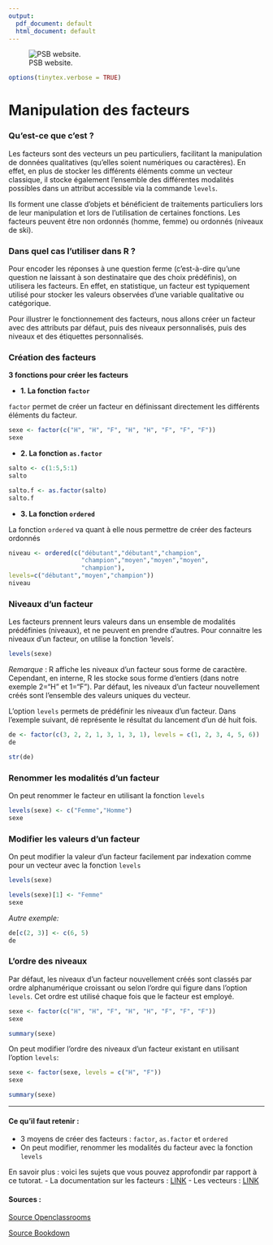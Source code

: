 ```yaml
---
output:
  pdf_document: default
  html_document: default
---
```


![PSB website.](/Users/clairemazzucato/Documents/PSB.jpg)
```r
options(tinytex.verbose = TRUE)
```

# Manipulation des facteurs

### Qu'est-ce que c'est ?
 
Les facteurs sont des vecteurs un peu particuliers, facilitant la manipulation de données qualitatives (qu’elles soient numériques ou caractères).
En effet, en plus de stocker les différents éléments comme un vecteur classique, il stocke également l’ensemble des différentes modalités possibles dans un attribut accessible via la commande `levels`.

Ils forment une classe d’objets et bénéficient de traitements particuliers lors de leur manipulation et lors de l’utilisation de certaines fonctions. Les facteurs peuvent être non ordonnés (homme, femme) ou ordonnés (niveaux de ski).

### Dans quel cas l'utiliser dans R ?
 
Pour encoder les réponses à une question ferme (c'est-à-dire qu'une question ne laissant à son destinataire que des choix prédéfinis), on utilisera les facteurs. En effet, en statistique, un facteur est typiquement utilisé pour stocker les valeurs observées d’une variable qualitative ou catégorique.
 
Pour illustrer le fonctionnement des facteurs, nous allons créer un facteur avec des attributs par défaut, puis des niveaux personnalisés, puis des niveaux et des étiquettes personnalisés.

### Création des facteurs

**3 fonctions pour créer les facteurs**
 
 - **1.	La fonction `factor`**

`factor` permet de créer un facteur en définissant directement les différents éléments du facteur.

```r
sexe <- factor(c("H", "H", "F", "H", "H", "F", "F", "F"))
sexe
```



 - **2.	La fonction `as.factor`**

```r
salto <- c(1:5,5:1)
salto
```


```r
salto.f <- as.factor(salto)
salto.f
```


 - **3.	La fonction `ordered`**

La fonction  `ordered`  va quant à elle nous permettre de créer des facteurs ordonnés

```r
niveau <- ordered(c("débutant","débutant","champion",
                    "champion","moyen","moyen","moyen",
                    "champion"),
levels=c("débutant","moyen","champion"))
niveau
```

### Niveaux d’un facteur

Les facteurs prennent leurs valeurs dans un ensemble de modalités prédéfinies (niveaux), et ne peuvent en prendre d’autres.
Pour connaitre les niveaux d’un facteur, on utilise la fonction 'levels'.

```r
levels(sexe)
```


_Remarque_ : R affiche les niveaux d’un facteur sous forme de caractère. Cependant, en interne, R les stocke sous forme d’entiers (dans notre exemple 2=“H” et 1=“F”).
Par défaut, les niveaux d’un facteur nouvellement créés sont l’ensemble des valeurs uniques du vecteur.

L’option `levels` permets de prédéfinir les niveaux d’un facteur. Dans l’exemple suivant, dé représente le résultat du lancement d’un dé huit fois.

```r
de <- factor(c(3, 2, 2, 1, 3, 1, 3, 1), levels = c(1, 2, 3, 4, 5, 6))
de
```

```r
str(de)
```

### Renommer les modalités d’un facteur

On peut renommer le facteur en utilisant la fonction `levels`

```r
levels(sexe) <- c("Femme","Homme")
sexe
```


### Modifier les valeurs d’un facteur
On peut modifier la valeur d’un facteur facilement par indexation comme pour un vecteur avec la fonction `levels`

```r
levels(sexe) 
```
```r
levels(sexe)[1] <- "Femme"
sexe
```

_Autre exemple:_
```r
de[c(2, 3)] <- c(6, 5)
de
```


### L’ordre des niveaux

Par défaut, les niveaux d’un facteur nouvellement créés sont classés par ordre alphanumérique croissant ou selon l’ordre qui figure dans l’option `levels`. Cet ordre est utilisé chaque fois que le facteur est employé.

```r
sexe <- factor(c("H", "H", "F", "H", "H", "F", "F", "F"))
sexe
```

```r
summary(sexe)
```

On peut modifier l’ordre des niveaux d’un facteur existant en utilisant l’option `levels`:

```r
sexe <- factor(sexe, levels = c("H", "F"))
sexe
```

```r
summary(sexe)
```

----------------------------------------------------------------------
#### **Ce qu'il faut retenir** :
- 3 moyens de créer des facteurs : `factor`, `as.factor` et `ordered`
- On peut modifier, renommer les modalités du facteur avec la fonction `levels`
 
 
 
En savoir plus : voici les sujets que vous pouvez approfondir par rapport à ce tutorat.
- La documentation sur les facteurs : [LINK](https://sodocumentation.net/fr/r/topic/1104/facteurs)
- Les vecteurs : [LINK](https://sodocumentation.net/fr/r/topic/1088/creation-de-vecteurs)
 
#### **Sources** :

[Source Openclassrooms](https://openclassrooms.com/fr/courses/4525256-initiez-vous-au-langage-r-pour-analyser-vos-donnees/6250873-utilisez-les-facteurs)

[Source Bookdown](https://bookdown.org/ael/rexplor/chap3-2.html)

